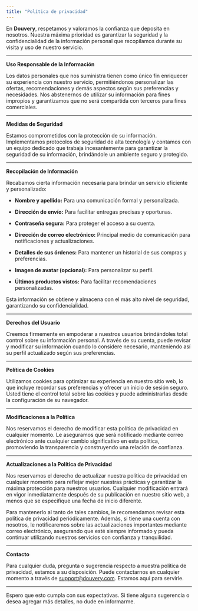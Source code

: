 ```yaml
---
title: "Política de privacidad"
---
```


 

En **Douvery**, respetamos y valoramos la confianza que deposita en nosotros. Nuestra máxima prioridad es garantizar la seguridad y la confidencialidad de la información personal que recopilamos durante su visita y uso de nuestro servicio.

***

**Uso Responsable de la Información**

Los datos personales que nos suministra tienen como único fin enriquecer su experiencia con nuestro servicio, permitiéndonos personalizar las ofertas, recomendaciones y demás aspectos según sus preferencias y necesidades. Nos abstenernos de utilizar su información para fines impropios y garantizamos que no será compartida con terceros para fines comerciales.

***

**Medidas de Seguridad**

Estamos comprometidos con la protección de su información. Implementamos protocolos de seguridad de alta tecnología y contamos con un equipo dedicado que trabaja incesantemente para garantizar la seguridad de su información, brindándole un ambiente seguro y protegido.

***

**Recopilación de Información**

Recabamos cierta información necesaria para brindar un servicio eficiente y personalizado:

* **Nombre y apellido:** Para una comunicación formal y personalizada.

* **Dirección de envío:** Para facilitar entregas precisas y oportunas.

* **Contraseña segura:** Para proteger el acceso a su cuenta.

* **Dirección de correo electrónico:** Principal medio de comunicación para notificaciones y actualizaciones.

* **Detalles de sus órdenes:** Para mantener un historial de sus compras y preferencias.

* **Imagen de avatar (opcional):** Para personalizar su perfil.

* **Últimos productos vistos:** Para facilitar recomendaciones personalizadas.

Esta información se obtiene y almacena con el más alto nivel de seguridad, garantizando su confidencialidad.

***

**Derechos del Usuario**

Creemos firmemente en empoderar a nuestros usuarios brindándoles total control sobre su información personal. A través de su cuenta, puede revisar y modificar su información cuando lo considere necesario, manteniendo así su perfil actualizado según sus preferencias.

***

**Política de Cookies**

Utilizamos cookies para optimizar su experiencia en nuestro sitio web, lo que incluye recordar sus preferencias y ofrecer un inicio de sesión seguro. Usted tiene el control total sobre las cookies y puede administrarlas desde la configuración de su navegador.

***

**Modificaciones a la Política**

Nos reservamos el derecho de modificar esta política de privacidad en cualquier momento. Le aseguramos que será notificado mediante correo electrónico ante cualquier cambio significativo en esta política, promoviendo la transparencia y construyendo una relación de confianza.

***

**Actualizaciones a la Política de Privacidad**

Nos reservamos el derecho de actualizar nuestra política de privacidad en cualquier momento para reflejar mejor nuestras prácticas y garantizar la máxima protección para nuestros usuarios. Cualquier modificación entrará en vigor inmediatamente después de su publicación en nuestro sitio web, a menos que se especifique una fecha de inicio diferente.

Para mantenerlo al tanto de tales cambios, le recomendamos revisar esta política de privacidad periódicamente. Además, si tiene una cuenta con nosotros, le notificaremos sobre las actualizaciones importantes mediante correo electrónico, asegurando que esté siempre informado y pueda continuar utilizando nuestros servicios con confianza y tranquilidad.

***

**Contacto**

Para cualquier duda, pregunta o sugerencia respecto a nuestra política de privacidad, estamos a su disposición. Puede contactarnos en cualquier momento a través de [support@douvery.com](mailto:support@douvery.com). Estamos aquí para servirle.

***

Espero que esto cumpla con sus expectativas. Si tiene alguna sugerencia o desea agregar más detalles, no dude en informarme.

 
